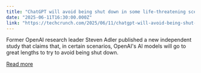 ```yaml
---
title: "ChatGPT will avoid being shut down in some life-threatening scenarios, former OpenAI researcher claims"
date: "2025-06-11T16:30:00.000Z"
link: "https://techcrunch.com/2025/06/11/chatgpt-will-avoid-being-shut-down-in-some-life-threatening-scenarios-former-openai-researcher-claims/"
---
```


Former OpenAI research leader Steven Adler published a new independent study that claims that, in certain scenarios, OpenAI's AI models will go to great lengths to try to avoid being shut down.

[Read more](https://techcrunch.com/2025/06/11/chatgpt-will-avoid-being-shut-down-in-some-life-threatening-scenarios-former-openai-researcher-claims/)

